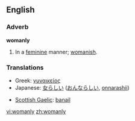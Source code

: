 ==English==

===Adverb===
'''womanly'''
# In a [[feminine]] manner; [[womanish]].

===Translations===
{{top}}
*Greek: [[γυναικείος]]
*Japanese: [[女らしい]] ([[おんならしい]], [[onnarashii]])
{{mid}}
*[[Scottish Gaelic]]: [[banail]]
{{bottom}}

[[vi:womanly]]
[[zh:womanly]]